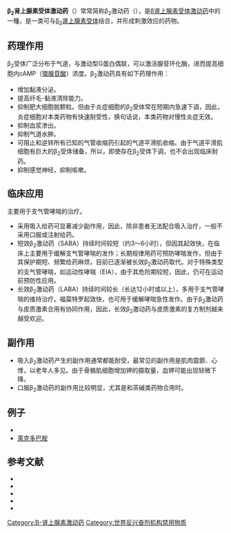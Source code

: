 {{noteTA
|T=zh:Β2肾上腺素受体激动药;zh-cn:β<sub>2</sub>肾上腺素受体激动药;zh-tw:β<sub>2</sub>腎上腺素受體激動藥;zh-hk:β<sub>2</sub>腎上腺素受體激動藥;zh-sg:β<sub>2</sub>肾上腺素受体激动药
}}
{{medical}}
'''β<sub>2</sub>肾上腺素受体激动药'''（{{lang-en|β2-adrenergic receptor agonists}}）常常简称β<sub>2</sub>激动药（{{lang-en|β2-adrenergic agonists}}），是[[Β肾上腺素受体激动药|β肾上腺素受体激动药]]中的一種，是一类可与[[Β2肾上腺素受体|β<sub>2</sub>肾上腺素受体]]结合，并形成刺激效应的药物。

==药理作用==
β<sub>2</sub>受体广泛分布于气道，与激动型G蛋白偶联，可以激活腺苷环化酶，进而提高细胞内cAMP（[[環腺苷酸|環腺苷酸]]）浓度。β<sub>2</sub>激动药具有如下药理作用：
*增加黏液分泌。
*提高纤毛-黏液清除能力。
*抑制肥大细胞脱颗粒。但由于炎症细胞的β<sub>2</sub>受体常在短期内急速下调，因此，炎症细胞对本类药物有快速耐受性，换句话说，本类药物对慢性炎症无效。
*抑制血浆渗出。
*抑制气道水肿。
*可阻止和逆转所有已知的气管收缩药引起的气道平滑肌收缩。由于气道平滑肌细胞有巨大的β<sub>2</sub>受体储备，所以，即使存在β<sub>2</sub>受体下调，也不会出现临床耐药。
*抑制感觉神经，抑制咳嗽。

==临床应用==
主要用于支气管哮喘的治疗。
*采用吸入给药可显著减少副作用，因此，除非患者无法配合吸入治疗，一般不采用口服或注射给药。
*短效β<sub>2</sub>激动药（SABA）持续时间较短（约3～6小时），但因其起效快，在临床上主要用于缓解支气管哮喘的发作；长期规律用药可预防哮喘发作，但由于其保护期短、频繁给药麻烦，目前已逐渐被长效β<sub>2</sub>激动药取代。对于特殊类型的支气管哮喘，如运动性哮喘（EIA），由于其危险期较短，因此，仍可在运动前预防性应用。
*长效β<sub>2</sub>激动药（LABA）持续时间较长（长达12小时或以上），多用于支气管哮喘的维持治疗。福莫特罗起效快，也可用于缓解哮喘急性发作。由于β<sub>2</sub>激动药与皮质激素合用有协同作用，因此，长效β<sub>2</sub>激动药与皮质激素的复方制剂越来越受欢迎。

==副作用==
*吸入β<sub>2</sub>激动药产生的副作用通常都能耐受，最常见的副作用是肌肉震颤、心悸，以老年人多见。由于骨骼肌细胞增加钾的摄取量，血钾可能出现轻微下降。
*口服β<sub>2</sub>激动药的副作用比较明显，尤其是和茶碱类药物合用时。

==例子==
* {{link-en|非諾特羅|Fenoterol}}
* [[萊克多巴胺|萊克多巴胺]]

==参考文献==
{{refbegin|2}}
*{{Cite web |url= http://www.ginasthma.org/pdf/GINA_Report_2010.pdf |title= Global Strategy for Asthma Management and Prevention 2010 |author= Eric D. Bateman, et al |publisher= Global Initiative for Asthma (GINA) |language= en |accessdate= 2011-09-20 |deadurl= yes |archiveurl= https://web.archive.org/web/20120315185600/http://www.ginasthma.org/pdf/GINA_Report_2010.pdf |archivedate= 2012-03-15 }}
*{{Cite web |url= http://www.merckmanuals.com/professional/pulmonary_disorders/asthma_and_related_disorders/asthma.html |title= Asthma and Related Disorders |author= Russell Blair, et al |publisher= Merck & Co., Inc. |language= en |accessdate= 2011-09-20 |archive-date= 2015-03-29 |archive-url= https://web.archive.org/web/20150329144340/http://www.merckmanuals.com/professional/pulmonary_disorders/asthma_and_related_disorders/asthma.html |dead-url= no }}
*{{cite book |author=Anthony S. Fauci |authorlink=Anthony S. Fauci |coauthors=Eugene Braunwald, Dennis L. Kasper |title=Harrison's Principles of Internal Medicine |year=2008 |publisher=McGraw-Hill Professional |location=US |isbn=978-0071466332}}
*{{cite book |author=陆再英 |authorlink=陆再英 |coauthors=钟南山 |title=内科学 |year=2008 |publisher=人民卫生出版社 |location=北京 |isbn=978-7-117-09652-2 |language=zh-hans }}
*{{cite book |author=陈灏珠 |authorlink=陈灏珠 |coauthors=林果为 |title=实用内科学 |year=2009 |publisher=人民卫生出版社 |location=北京 |isbn=978-7-117-11864-4 |language=zh-hans }}
{{refend}}

[[Category:Β-肾上腺素激动药|Category:Β-肾上腺素激动药]]
[[Category:世界反兴奋剂机构禁用物质|Category:世界反兴奋剂机构禁用物质]]